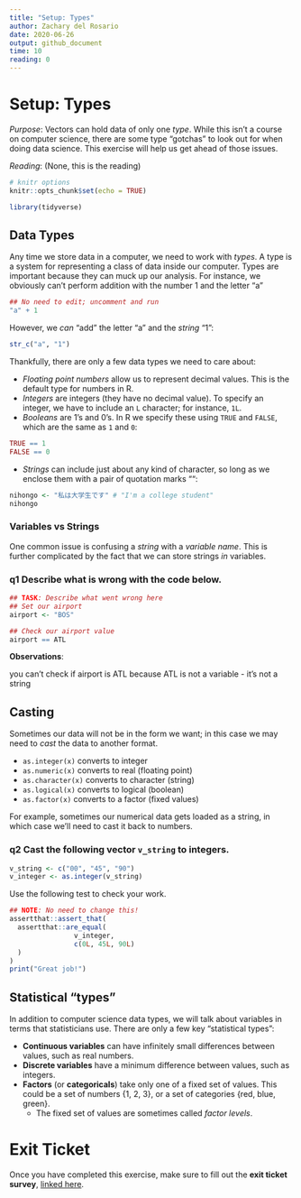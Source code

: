 ---
title: "Setup: Types"
author: Zachary del Rosario
date: 2020-06-26
output: github_document
time: 10
reading: 0
---

# Setup: Types

*Purpose*: Vectors can hold data of only one *type*. While this isn't a course on computer science, there are some type "gotchas" to look out for when doing data science. This exercise will help us get ahead of those issues.

*Reading*: (None, this is the reading)

```{r setup, include=FALSE}
# knitr options
knitr::opts_chunk$set(echo = TRUE)
```

```{r library}
library(tidyverse)

```

## Data Types

Any time we store data in a computer, we need to work with *types*. A type is a system for representing a class of data inside our computer. Types are important because they can muck up our analysis. For instance, we obviously can't perform addition with the number 1 and the letter "a"

```{r}
## No need to edit; uncomment and run
"a" + 1
```

However, we *can* "add" the letter "a" and the *string* "1":

```{r}
str_c("a", "1")
```

Thankfully, there are only a few data types we need to care about:

- *Floating point numbers* allow us to represent decimal values. This is the default type for numbers in R.
- *Integers* are integers (they have no decimal value). To specify an integer, we have to include an `L` character; for instance, `1L`.
- *Booleans* are 1's and 0's. In R we specify these using `TRUE` and `FALSE`, which are the same as `1` and `0`:

```{r}
TRUE == 1
FALSE == 0
```


- *Strings* can include just about any kind of character, so long as we enclose them with a pair of quotation marks "":

```{r}
nihongo <- "私は大学生です" # "I'm a college student"
nihongo
```

### Variables vs Strings

One common issue is confusing a *string* with a *variable name*. This is further complicated by the fact that we can store strings *in* variables.

### __q1__ Describe what is wrong with the code below.

```{r q1-task, eval=FALSE}
## TASK: Describe what went wrong here
## Set our airport
airport <- "BOS"

## Check our airport value
airport == ATL
```

**Observations**:

you can't check if airport is ATL because ATL is not a variable - it's not a string

## Casting

Sometimes our data will not be in the form we want; in this case we may need to *cast* the data to another format.

- `as.integer(x)` converts to integer
- `as.numeric(x)` converts to real (floating point)
- `as.character(x)` converts to character (string)
- `as.logical(x)` converts to logical (boolean)
- `as.factor(x)` converts to a factor (fixed values)

For example, sometimes our numerical data gets loaded as a string, in which case we'll need to cast it back to numbers.

### __q2__ Cast the following vector `v_string` to integers.

```{r q2-task}
v_string <- c("00", "45", "90")
v_integer <- as.integer(v_string)
```

Use the following test to check your work.

```{r q2-tests}
## NOTE: No need to change this!
assertthat::assert_that(
  assertthat::are_equal(
                v_integer,
                c(0L, 45L, 90L)
  )
)
print("Great job!")
```

## Statistical "types"

In addition to computer science data types, we will talk about variables in terms that statisticians use. There are only a few key "statistical types":

- **Continuous variables** can have infinitely small differences between values, such as real numbers.
- **Discrete variables** have a minimum difference between values, such as integers.
- **Factors** (or **categoricals**) take only one of a fixed set of values. This could be a set of numbers {1, 2, 3}, or a set of categories {red, blue, green}. 
  - The fixed set of values are sometimes called *factor levels*.

<!-- include-exit-ticket -->
# Exit Ticket
<!-- -------------------------------------------------- -->

Once you have completed this exercise, make sure to fill out the **exit ticket survey**, [linked here](https://docs.google.com/forms/d/e/1FAIpQLSeuq2LFIwWcm05e8-JU84A3irdEL7JkXhMq5Xtoalib36LFHw/viewform?usp=pp_url&entry.693978880=e-setup06-types-assignment.Rmd).
